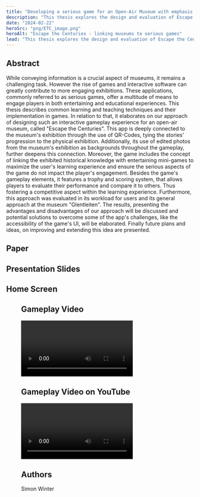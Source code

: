 ```yaml
---
title: "Developing a serious game for an Open-Air Museum with emphasis on interactive elements"
description: "This thesis explores the design and evaluation of Escape the Centuries, a museum-linked serious game using QR codes, interactive mini-games, and gamified elements to enhance visitor engagement and learning."
date: "2024-02-22"
heroSrc: "png/ETC_image.png"
heroAlt: "Escape the Centuries - linking museums to serious games"
lead: "This thesis explores the design and evaluation of Escape the Centuries, a museum-linked serious game using QR codes, interactive mini-games, and gamified elements to enhance visitor engagement and learning."
---
```


## Abstract

While conveying information is a crucial aspect of museums, it remains a challenging task.
However the rise of games and interactive software can greatly contribute to more engaging exhibitions.
These applications, commonly referred to as serious games, offer a multitude of means to engage players in both entertaining and educational experiences.
This thesis describes common learning and teaching techniques and their implementation in games.
In relation to that, it elaborates on our approach of designing such an interactive gameplay experience for an open-air museum, called "Escape the Centuries".
This app is deeply connected to the museum's exhibition through the use of QR-Codes, tying the stories' progression to the physical exhibition.
Additionally, its use of edited photos from the museum's exhibition as backgrounds throughout the gameplay, further deepens this connection.
Moreover, the game includes the concept of linking the exhibited historical knowledge with entertaining mini-games to maximize the user's learning experience and ensure the serious aspects of the game do not impact the player's engagement.
Besides the game's gameplay elements, it features a trophy and scoring system, that allows players to evaluate their performance and compare it to others.
Thus fostering a competitive aspect within the learning experience. Furthermore, this approach was evaluated in its workload for users and its general approach at the museum "Glentleiten".
The results, presenting the advantages and disadvantages of our approach will be discussed and potential solutions to overcome some of the app's challenges, like the accessibility of the game's UI, will be elaborated.
Finally future plans and ideas, on improving and extending this idea are presented.

## Paper
<PDF
    src="/files/ETC_paper.pdf"
    caption="Escape the Centuries - Paper"
/>

## Presentation Slides
<PDF
    src="/files/ETC_presentation.pdf"
    caption="Escape the Centuries - Presentation"
/>

## Home Screen
<Figure
    src="/png/ETC_image.png"
    caption="Escape the Centuries - Home Screen"
/>

## Gameplay Video
<Video
    src="/videos/ETC_video.mp4"
    caption="Escape the Centuries - Gameplay Video"
/>

## Gameplay Video on YouTube
<Video
    src="https://youtu.be/-O4ibLGtg0I"
    caption="Escape the Centuries - YouTube Gameplay Video"
/>

## Authors
Simon Winter